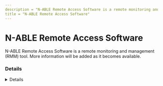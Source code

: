```yaml
---
description = "N-ABLE Remote Access Software is a remote monitoring and management (RMM) tool. More information will be added as it becomes available."
title = "N-ABLE Remote Access Software"
---
```




# N-ABLE Remote Access Software

N-ABLE Remote Access Software is a remote monitoring and management (RMM) tool. More information will be added as it becomes available.

### Details
<Details author={""}
         category={""}
         created={""}
         website={""}
         lastModified={""}
         privileges={""}
         free={ "" }
         verification={""}
/>






### Forensic Artifacts




#### Network Artifacts
<EuiSpacer size="xl"/>
<NetworkArtifactsTable data={ [{"Description": "Known remote domains", "Domains": ["n-able.com"], "Ports": []}] }/>




### Detections
- Detects potential network activity of N-ABLE Remote Access Software RMM tool
  - [Sigma Rule](https://github.com/magicsword-io/LOLRMM/blob/main/detections/sigma/n-able_remote_access_software_network_sigma.yml)


